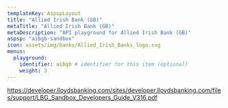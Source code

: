 ```yaml
---
templateKey: AspspLayout
title: "Allied Irish Bank (GB)"
metaTitle: "Allied Irish Bank (GB)"
metaDescription: "API playground for Allied Irish Bank (GB)"
aspsp: "aibgb-sandbox"
icon: assets/img/banks/Allied_Irish_Banks_logo.svg
menus:
  playground: 
    identifier: aibgb # identifier for this item (optional)
    weight: 3
---
```




https://developer.lloydsbanking.com/sites/developer.lloydsbanking.com/files/support/LBG_Sandbox_Developers_Guide_V316.pdf

